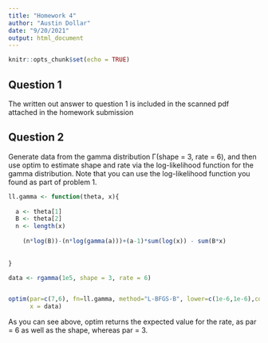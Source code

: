 ---
title: "Homework 4"
author: "Austin Dollar"
date: "9/20/2021"
output: html_document
---

```{r setup, include=FALSE}
knitr::opts_chunk$set(echo = TRUE)
```

## Question 1

The written out answer to question 1 is included in the scanned pdf attached in the homework submission


## Question 2

Generate data from the gamma distribution Γ(shape = 3, rate = 6), and then use optim to estimate shape and rate via the log-likelihood function for the gamma
distribution. Note that you can use the log-likelihood function you found as part of
problem 1.

```{r Q2}

ll.gamma <- function(theta, x){
  
  a <- theta[1]
  B <- theta[2]
  n <- length(x)
  
    (n*log(B))-(n*log(gamma(a)))+(a-1)*sum(log(x)) - sum(B*x)
    
    
} 

data <- rgamma(1e5, shape = 3, rate = 6)


optim(par=c(7,6), fn=ll.gamma, method="L-BFGS-B", lower=c(1e-6,1e-6),control=list(fnscale=-1), 
      x = data)

```

As you can see above, optim returns the expected value for the rate, as par = 6 as well as the shape, whereas par = 3. 


